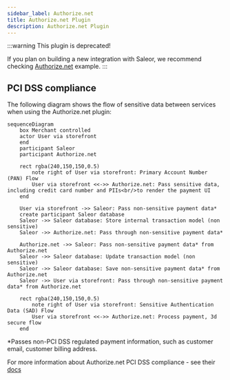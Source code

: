 ```yaml
---
sidebar_label: Authorize.net
title: Authorize.net Plugin
description: Authorize.net Plugin
---
```


:::warning
This plugin is deprecated!

If you plan on building a new integration with Saleor, we recommend checking [Authorize.net](https://github.com/saleor/examples/tree/main/example-app-authorize.net) example.
:::

## PCI DSS compliance

The following diagram shows the flow of sensitive data between services when using the Authorize.net plugin:

```mermaid
sequenceDiagram
    box Merchant controlled
    actor User via storefront
    end
    participant Saleor
    participant Authorize.net

    rect rgba(240,150,150,0.5)
        note right of User via storefront: Primary Account Number (PAN) Flow
        User via storefront <<->> Authorize.net: Pass sensitive data, including credit card number and PIIs<br/>to render the payment UI
    end

    User via storefront ->> Saleor: Pass non-sensitive payment data*
    create participant Saleor database
    Saleor ->> Saleor database: Store internal transaction model (non sensitive)
    Saleor ->> Authorize.net: Pass through non-sensitive payment data*

    Authorize.net ->> Saleor: Pass non-sensitive payment data* from Authorize.net
    Saleor ->> Saleor database: Update transaction model (non sensitive)
    Saleor ->> Saleor database: Save non-sensitive payment data* from Authorize.net
    Saleor ->> User via storefront: Pass through non-sensitive payment data* from Authorize.net

    rect rgba(240,150,150,0.5)
        note right of User via storefront: Sensitive Authentication Data (SAD) Flow
        User via storefront <<->> Authorize.net: Process payment, 3d secure flow
    end
```

*Passes non-PCI DSS regulated payment information, such as customer email, customer billing address.

For more information about Authorize.net PCI DSS compliance - see their [docs](https://support.authorize.net/knowledgebase/Knowledgearticle/?code=000001339)
